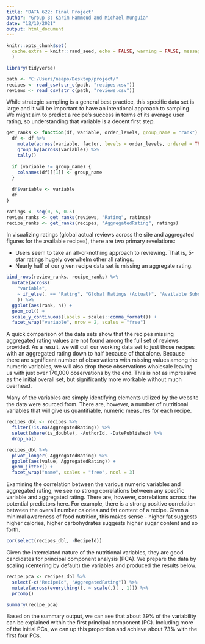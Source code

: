 ---
title: "DATA 622: Final Project"
author: "Group 3: Karim Hammoud and Michael Munguia"
date: "12/10/2021"
output: html_document
---

```{r setup, include=FALSE}
knitr::opts_chunk$set(
  cache.extra = knitr::rand_seed, echo = FALSE, warning = FALSE, message = FALSE
  )

library(tidyverse)

path <- "C:/Users/neapo/Desktop/project/"
recipes <- read_csv(str_c(path, "recipes.csv"))
reviews <- read_csv(str_c(path, "reviews.csv"))
```

While strategic sampling is a general best practice, this specific data set is large and it will be important to have an intentional approach to sampling. We might aim to predict a recipe's success in terms of its average user rating, so understanding that variable is a decent first step.

```{r}
get_ranks <- function(df, variable, order_levels, group_name = "rank") {
  df <- df %>% 
    mutate(across(variable, factor, levels = order_levels, ordered = TRUE)) %>%
    group_by(across(variable)) %>% 
    tally()
  
  if (variable != group_name) {
    colnames(df)[[1]] <- group_name
  }
  
  df$variable <- variable
  df
}

ratings <- seq(0, 5, 0.5)
review_ranks <- get_ranks(reviews, "Rating", ratings)
recipe_ranks <- get_ranks(recipes, "AggregatedRating", ratings)
```

In visualizing ratings (global actual reviews across the site and aggregated figures for the available recipes), there are two primary revelations:

* Users seem to take an all-or-nothing approach to reviewing. That is, 5-star ratings hugely overwhelm other all ratings.
* Nearly half of our given recipe data set is missing an aggregate rating. 

```{r}
bind_rows(review_ranks, recipe_ranks) %>% 
  mutate(across(
    "variable", 
    ~ if_else(. == "Rating", "Global Ratings (Actual)", "Available Subset (Aggregated)")
    )) %>% 
  ggplot(aes(rank, n)) +
  geom_col() +
  scale_y_continuous(labels = scales::comma_format()) +
  facet_wrap("variable", nrow = 2, scales = "free")
```

A quick comparison of the data sets show that the recipes missing aggregated rating values are not found among the full set of reviews provided. As a result, we will cull our working data set to just those recipes with an aggregated rating down to half because of that alone. Because there are significant number of observations with missing values among the numeric variables, we will also drop these observations wholesale leaving us with just over 170,000 observations by the end. This is not as impressive as the initial overall set, but significantly more workable without much overhead.

Many of the variables are simply identifying elements utilized by the website the data were sourced from. There are, however, a number of nutritional variables that will give us quantifiable, numeric measures for each recipe.

```{r}
recipes_dbl <- recipes %>%
  filter(!is.na(AggregatedRating)) %>% 
  select(where(is_double), -AuthorId, -DatePublished) %>%
  drop_na()
```

```{r}
recipes_dbl %>% 
  pivot_longer(-AggregatedRating) %>% 
  ggplot(aes(value, AggregatedRating)) +
  geom_jitter() + 
  facet_wrap("name", scales = "free", ncol = 3)
```

Examining the correlation between the various numeric variables and aggregated rating, we see no strong correlations between any specific variable and aggregated rating. There are, however, correlations across the potential predictors here. For example, there is a strong positive correlation between the overall number calories and fat content of a recipe. Given a minimal awareness of food nutrition, this makes sense - higher fat suggests higher calories, higher carbohydrates suggests higher sugar content and so forth.

```{r}
cor(select(recipes_dbl, -RecipeId))
```

Given the interrelated nature of the nutritional variables, they are good candidates for principal component analysis (PCA). We prepare the data by scaling (centering by default) the variables and produced the results below.

```{r}
recipe_pca <- recipes_dbl %>%
  select(-c("RecipeId", "AggregatedRating")) %>% 
  mutate(across(everything(), ~ scale(.)[ , 1])) %>%
  prcomp()

summary(recipe_pca)
```

Based on the summary output, we can see that about 39% of the variability can be explained within the first principal component (PC). Including more of the initial PCs, we can up this proportion and achieve about 73% with the first four PCs.
